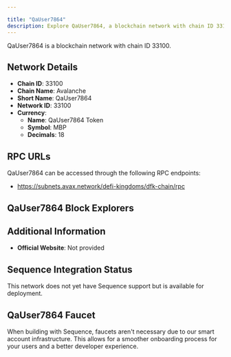 ```yaml
---

title: "QaUser7864"
description: Explore QaUser7864, a blockchain network with chain ID 33100. Learn about its native currency, QaUser7864 Token, and how to interact with the network.
---
```




QaUser7864 is a blockchain network with chain ID 33100.

## Network Details

- **Chain ID**: 33100
- **Chain Name**: Avalanche
- **Short Name**: QaUser7864
- **Network ID**: 33100
- **Currency**: 
  - **Name**: QaUser7864 Token
  - **Symbol**: MBP
  - **Decimals**: 18

## RPC URLs

QaUser7864 can be accessed through the following RPC endpoints:

- https://subnets.avax.network/defi-kingdoms/dfk-chain/rpc

## QaUser7864 Block Explorers



## Additional Information

- **Official Website**: Not provided

## Sequence Integration Status

This network does not yet have Sequence support but is available for deployment.

## QaUser7864 Faucet

When building with Sequence, faucets aren't necessary due to our smart account infrastructure. This allows for a smoother onboarding process for your users and a better developer experience.
